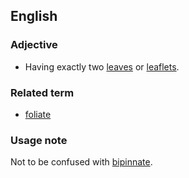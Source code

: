 
== English ==
===Adjective===
{{en-adj|-}}
*{{botany}} Having exactly two [[leaf|leaves]] or [[leaflet]]s.

===Related term===
*[[foliate]]

===Usage note===
Not to be confused with [[bipinnate]].